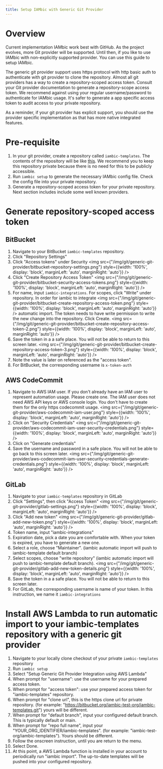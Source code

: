 ```yaml
---
title: Setup IAMbic with Generic Git Provider
---
```


# Overview
Current implementation IAMbic work best with GitHub. As the project evolves, more Git provider
will be supported. Until then, if you like to use IAMbic with non-explicitly supported provider.
You can use this guide to setup IAMbic.

The generic git provider support uses https protocol with http basic auth to authenticate with
git provider to clone the repository. Almost all git providers has a way to create a repository-scoped
access token. Consult your Git provider documentation to generate a repository-scope access token.
We recommend against using your regular username/password to authenticate for IAMbic usage. It's
safer to generate a app specific access token to audit access to your private repository.

As a reminder, if your git provider has explicit support, you should use the provider specific
implementation as that has more native integrated features.

# Pre-requisite

1. In your git provider, create a repository called `iambic-templates`. The contents of the repository will be like
[this](https://github.com/noqdev/github-iambic-templates). We recommend you to keep this repository private
because there is no need for this to be publicly accessible.
1. Run `iambic setup` to generate the necessary IAMbic config file. Check the config file into your private repository.
1. Generate a repository-scoped access token for your private repository. Next section includes include some well known
providers.


# Generate repository-scoped access token

## BitBucket
1. Navigate to your BitBucket `iambic-templates` repository.
1. Click "Repository Settings"
1. Click "Access tokens" under Security
<img src={"/img/git/generic-git-provider/bitbucket-repository-settings.png"} style={{width: '100%', display: 'block', marginLeft: 'auto', marginRight: 'auto'}} />
1. Click "Create Repository Access Token"
<img src={"/img/git/generic-git-provider/bitbucket-security-access-tokens.png"} style={{width: '100%', display: 'block', marginLeft: 'auto', marginRight: 'auto'}} />
1. For name, input `iambic-integrations`. For scopes, click "Write" under repository. In order for iambic to integrate
<img src={"/img/git/generic-git-provider/bitbucket-create-repository-access-token.png"} style={{width: '100%', display: 'block', marginLeft: 'auto', marginRight: 'auto'}} />
automatic import. The token needs to have write permission to write the new change into the repository. Click Create.
<img src={"/img/git/generic-git-provider/bitbucket-create-repository-access-token-2.png"} style={{width: '100%', display: 'block', marginLeft: 'auto', marginRight: 'auto'}} />
1. Save the token in a a safe place. You will not be able to return to this screen later.
<img src={"/img/git/generic-git-provider/bitbucket-create-repository-access-token-3.png"} style={{width: '100%', display: 'block', marginLeft: 'auto', marginRight: 'auto'}} />
1. Note the value is later on referenced as the "access token".
1. For BitBucket, the corresponding username is  `x-token-auth`

## AWS CodeCommit
1. Navigate to AWS IAM user. If you don't already have an IAM user to represent automation usage. Please create one.
The IAM user does not need AWS API keys or AWS console login. You don't have to create them for the only https codecommit usage.
<img src={"/img/git/generic-git-provider/aws-codecommit-iam-user.png"} style={{width: '100%', display: 'block', marginLeft: 'auto', marginRight: 'auto'}} />
1. Click on "Security Credentials"
<img src={"/img/git/generic-git-provider/aws-codecommit-iam-user-security-credentials.png"} style={{width: '100%', display: 'block', marginLeft: 'auto', marginRight: 'auto'}} />
1. Click on "Generate credentials"
1. Save the username and password in a safe place. You will not be able to go back to this screen later.
<img src={"/img/git/generic-git-provider/aws-codecommit-iam-user-security-credentials-generate-credentials.png"} style={{width: '100%', display: 'block', marginLeft: 'auto', marginRight: 'auto'}} />

## GitLab
1. Navigate to your `iambic-templates` repository in GitLab
1. Click "Settings", then click "Access Token"
<img src={"/img/git/generic-git-provider/gitlab-settings.png"} style={{width: '100%', display: 'block', marginLeft: 'auto', marginRight: 'auto'}} />
1. Click "Add new token"
<img src={"/img/git/generic-git-provider/gitlab-add-new-token.png"} style={{width: '100%', display: 'block', marginLeft: 'auto', marginRight: 'auto'}} />
1. Token name, input "iambic-integrations"
1. Expiration date, pick a date you are comfortable with. When your token is expired, you have to generate a new one.
1. Select a role, choose "Maintainer". (iambic automatic import will push to iambic-template default branch)
1. Select scopes, choose "write repository" (iambic automatic import will push to iambic-template default branch).
<img src={"/img/git/generic-git-provider/gitlab-add-new-token-details.png"} style={{width: '100%', display: 'block', marginLeft: 'auto', marginRight: 'auto'}} />
1. Save the token in a a safe place. You will not be able to return to this screen later.
1. For GitLab, the corresponding username is  name of your token. In this instruction, we name it `iambic-integrations`

# Install AWS Lambda to run automatic import to your iambic-templates repository with a generic git provider
1. Navigate to your locally clone checkout of your private `iambic-templates` repository
1. Run `iambic setup`
1. Select "Setup Generic Git Provider Integration using AWS Lambda"
1. When prompt for "username": use the username for your prepared access token.
1. When prompt for "access token": use your prepared access token for "iambic-templates" repository.
1. When prompt for "clone url", this is the https clone url for private repository.
(for example: "https://bitbucket.org/iambic-test-org/iambic-templates.git") yours will be different.
1. When prompt for "default branch", input your configured default branch. This is typically default or main.
1. When prompt for "repo full name", input your "YOUR_ORG_IDENTIFIER/iambic-templates".
(for example: "iambic-test-org/iambic-templates"). Yours should be different.
1. Follow the onscreen instruction, until you are return to the menu.
1. Select Done.
1. At this point, a AWS Lambda function is installed in your account to periodically run "iambic import".
The up-to-date templates will be pushed into your configured repository.